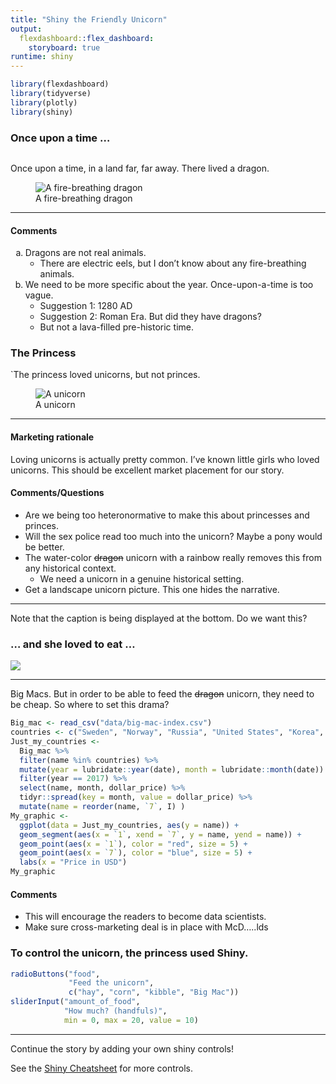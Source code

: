 ```yaml
---
title: "Shiny the Friendly Unicorn"
output: 
  flexdashboard::flex_dashboard:
    storyboard: true
runtime: shiny
---
```


```r
library(flexdashboard)
library(tidyverse)
library(plotly)
library(shiny)
```

### Once upon a time ...

```r
```

Once upon a time, in a land far, far away. There lived a dragon.

![A fire-breathing dragon](https://vignette.wikia.nocookie.net/emporea/images/d/d9/Black_dragon_preloader.jpg/revision/latest/scale-to-width-down/430?cb=20160216171424)

*** 

#### Comments

a. Dragons are not real animals. 
    - There are electric eels, but I don't know about any fire-breathing animals.
a. We need to be more specific about the year. Once-upon-a-time is too vague.
    - Suggestion 1: 1280 AD
    - Suggestion 2: Roman Era. But did they have dragons?
    - But not a lava-filled pre-historic time. 

### The Princess

`The princess loved unicorns, but not princes.

![A unicorn](https://i.pinimg.com/originals/00/20/8a/00208aa103b9f215e87ad0ba4e221746.png)

*** 

#### Marketing rationale

Loving unicorns is actually pretty common. I've known little girls who loved unicorns. This should be excellent market placement for our story.

#### Comments/Questions

* Are we being too heteronormative to make this about princesses and princes. 
* Will the sex police read too much into the unicorn? Maybe a pony would be better.
* The water-color ~~dragon~~ unicorn with a rainbow really removes this from any historical context.
    - We need a unicorn in a genuine historical setting.
* Get a landscape unicorn picture. This one hides the narrative.

-----

Note that the caption is being displayed at the bottom. Do we want this?

### ... and she loved to eat ...

![](https://cdn.instructables.com/FYJ/GFKS/J7RS7L2O/FYJGFKSJ7RS7L2O.LARGE.jpg?auto=webp&width=827)

***

Big Macs. But in order to be able to feed the ~~dragon~~ unicorn, they need to be cheap. So where to set this drama?

```r
Big_mac <- read_csv("data/big-mac-index.csv")
countries <- c("Sweden", "Norway", "Russia", "United States", "Korea", "Japan", "Malaysia", "India", "China", "Pakistan", "Taiwan", "Britain", "Ecuador", "Argentina")
Just_my_countries <-
  Big_mac %>%
  filter(name %in% countries) %>%
  mutate(year = lubridate::year(date), month = lubridate::month(date)) %>%
  filter(year == 2017) %>%
  select(name, month, dollar_price) %>%
  tidyr::spread(key = month, value = dollar_price) %>%
  mutate(name = reorder(name, `7`, I) )
My_graphic <- 
  ggplot(data = Just_my_countries, aes(y = name)) +
  geom_segment(aes(x = `1`, xend = `7`, y = name, yend = name)) +
  geom_point(aes(x = `1`), color = "red", size = 5) +
  geom_point(aes(x = `7`), color = "blue", size = 5) +
  labs(x = "Price in USD")
My_graphic
```

#### Comments

* This will encourage the readers to become data scientists.
* Make sure cross-marketing deal is in place with McD.....lds

### To control the unicorn, the princess used Shiny.

```r
radioButtons("food", 
             "Feed the unicorn", 
             c("hay", "corn", "kibble", "Big Mac"))
sliderInput("amount_of_food", 
            "How much? (handfuls)", 
            min = 0, max = 20, value = 10)
```

***

Continue the story by adding your own shiny controls!

See the [Shiny Cheatsheet](https://shiny.rstudio.com/images/shiny-cheatsheet.pdf) for more controls.
